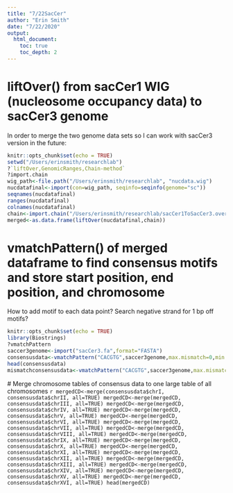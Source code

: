 ```yaml
---
title: "7/22SacCer"
author: "Erin Smith"
date: "7/22/2020"
output: 
  html_document:
    toc: true
    toc_depth: 2
---
```

# liftOver() from sacCer1 WIG (nucleosome occupancy data) to sacCer3 genome
In order to merge the two genome data sets so I can work with sacCer3 version in the future:
```r
knitr::opts_chunk$set(echo = TRUE)
setwd("/Users/erinsmith/researchlab") 
?`liftOver,GenomicRanges,Chain-method`
?import.chain
wig_path<-file.path("/Users/erinsmith/researchlab", "nucdata.wig")
nucdatafinal<-import(con=wig_path, seqinfo=seqinfo(genome="sc"))
seqnames(nucdatafinal)
ranges(nucdatafinal)
colnames(nucdatafinal)
chain<-import.chain("/Users/erinsmith/researchlab/sacCer1ToSacCer3.over.chain")
merged<-as.data.frame(liftOver(nucdatafinal,chain))

```
# vmatchPattern() of merged dataframe to find consensus motifs and store start position, end position, and chromosome
How to add motif to each data point? 
Search negative strand for 1 bp off motifs?
```r
knitr::opts_chunk$set(echo = TRUE)
library(Biostrings)
?vmatchPattern
saccer3genome<-import("sacCer3.fa",format="FASTA")
consensusdata<-vmatchPattern("CACGTG",saccer3genome,max.mismatch=0,min.mismatch=0,with.indels=FALSE,fixed=TRUE,algorithm="auto")
head(consensusdata)
mismatchconsensusdata<-vmatchPattern("CACGTG",saccer3genome,max.mismatch=1,min.mismatch=1,with.indels=FALSE,fixed=TRUE,algorithm="auto")
```
 # Merge chromosome tables of consensus data to one large table of all chromosomes
 ```r
mergedCD<-merge(consensusdata$chrI, consensusdata$chrII, all=TRUE)
mergedCD<-merge(mergedCD, consensusdata$chrIII, all=TRUE)
mergedCD<-merge(mergedCD, consensusdata$chrIV, all=TRUE)
mergedCD<-merge(mergedCD, consensusdata$chrV, all=TRUE)
mergedCD<-merge(mergedCD, consensusdata$chrVI, all=TRUE)
mergedCD<-merge(mergedCD, consensusdata$chrVII, all=TRUE)
mergedCD<-merge(mergedCD, consensusdata$chrVIII, all=TRUE)
mergedCD<-merge(mergedCD, consensusdata$chrIX, all=TRUE)
mergedCD<-merge(mergedCD, consensusdata$chrX, all=TRUE)
mergedCD<-merge(mergedCD, consensusdata$chrXI, all=TRUE)
mergedCD<-merge(mergedCD, consensusdata$chrXII, all=TRUE)
mergedCD<-merge(mergedCD, consensusdata$chrXIII, all=TRUE)
mergedCD<-merge(mergedCD, consensusdata$chrXIV, all=TRUE)
mergedCD<-merge(mergedCD, consensusdata$chrXV, all=TRUE)
mergedCD<-merge(mergedCD, consensusdata$chrXVI, all=TRUE)
head(mergedCD)
```

